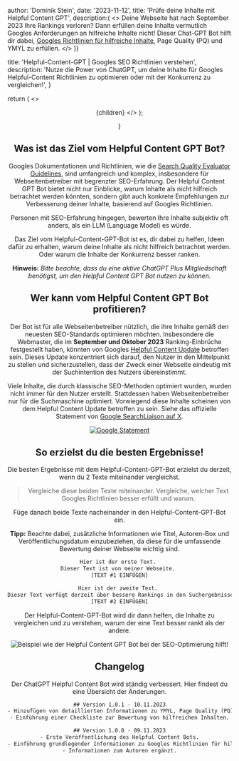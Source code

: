 


  author: 'Dominik Stein',
  date: '2023-11-12',
  title: 'Prüfe deine Inhalte mit Helpful Content GPT',
  description:(
    <>
    Deine Webseite hat nach September 2023 Ihre Rankings verloren? Dann erfüllen deine Inhalte vermutlich Googles Anforderungen an hilfreiche Inhalte nicht! Dieser Chat-GPT Bot hilft dir dabei, <a className="underline font-bold decoration-rosa" href="https://developers.google.com/search/docs/fundamentals/creating-helpful-content?hl=de" title="Helpful Content Dokumentation">Googles Richtlinien für hilfreiche Inhalte</a>, <span className="font-bold">Page Quality (PQ)</span> und <span className="font-bold">YMYL</span> zu erfüllen.
    </>
)}

  title: 'Helpful-Content-GPT | Googles SEO Richtlinien verstehen',
  description: 'Nutze die Power von ChatGPT, um deine Inhalte für Googles Helpful-Content Richtlinien zu optimieren oder mit der Konkurrenz zu vergleichen!',
}

  return (
    <>
    <ToolsOuterLayout>
        <Header page={page}/>
    <ToolsInnerLayout>
        {children}
    </ToolsInnerLayout>
        </ToolsOuterLayout>
    </>
    );
 
}

## Was ist das Ziel vom Helpful Content GPT Bot?

Googles Dokumentationen und Richtlinien, wie die [Search Quality Evaluator Guidelines](https://static.googleusercontent.com/media/guidelines.raterhub.com/de//searchqualityevaluatorguidelines.pdf), sind umfangreich und komplex, insbesondere für Webseitenbetreiber mit begrenzter SEO-Erfahrung. Der Helpful Content GPT Bot bietet nicht nur Einblicke, warum Inhalte als nicht hilfreich betrachtet werden könnten, sondern gibt auch konkrete Empfehlungen zur Verbesserung deiner Inhalte, basierend auf Googles Richtlinien.

Personen mit SEO-Erfahrung hingegen, bewerten Ihre Inhalte subjektiv oft anders, als ein LLM (Language Model) es würde.

Das Ziel vom Helpful-Content-GPT-Bot ist es, dir dabei zu helfen, Ideen dafür zu erhalten, warum deine Inhalte als nicht hilfreich betrachtet werden. Oder warum die Inhalte der Konkurrenz besser ranken.

**Hinweis:** *Bitte beachte, dass du eine aktive ChatGPT Plus Mitgliedschaft benötigst, um den Helpful Content GPT Bot nutzen zu können.*

## Wer kann vom Helpful Content GPT Bot profitieren?

Der Bot ist für alle Webseitenbetreiber nützlich, die ihre Inhalte gemäß den neuesten SEO-Standards optimieren möchten. Insbesondere die Webmaster, die im **September und Oktober 2023** Ranking-Einbrüche festgestellt haben, könnten von Googles [Helpful Content Update](https://developers.google.com/search/updates/helpful-content-update?hl=de) betroffen sein. Dieses Update konzentriert sich darauf, den Nutzer in den Mittelpunkt zu stellen und sicherzustellen, dass der Zweck einer Webseite eindeutig mit der Suchintention des Nutzers übereinstimmt.

Viele Inhalte, die durch klassische SEO-Methoden optimiert wurden, wurden nicht immer für den Nutzer erstellt. Stattdessen haben Webseitenbetreiber nur für die Suchmaschine optimiert. Vorwiegend diese Inhalte scheinen von dem Helpful Content Update betroffen zu sein. Siehe das offizielle Statement von [Google SearchLiaison auf X](https://twitter.com/searchliaison/status/1720491595420856329).

[<Image src={GoogleStatement} alt="Google Statement" />](https://twitter.com/searchliaison/status/1720491595420856329)

## So erzielst du die besten Ergebnisse!

Die besten Ergebnisse mit dem Helpful-Content-GPT-Bot erzielst du derzeit, wenn du 2 Texte miteinander vergleichst.

> Vergleiche diese beiden Texte miteinander. 
> Vergleiche, welcher Text Googles Richtlinien besser erfüllt und warum.

Füge danach beide Texte nacheinander in den Helpful-Content-GPT-Bot ein.

**Tipp:** Beachte dabei, zusätzliche Informationen wie Titel, Autoren-Box und Veröffentlichungsdatum einzubeziehen, da diese für die umfassende Bewertung deiner Webseite wichtig sind.

```txt
Hier ist der erste Text. 
Dieser Text ist von meiner Webseite. 
[TEXT #1 EINFÜGEN]

Hier ist der zweite Text. 
Dieser Text verfügt derzeit über bessere Rankings in den Suchergebnissen.
[TEXT #2 EINFÜGEN]
```

Der Helpful-Content-GPT-Bot wird dir dann helfen, die Inhalte zu vergleichen und zu verstehen, warum der eine Text besser rankt als der andere.

<Image src={ExampleHelpfulContentGPTBot} alt="Beispiel wie der Helpful Content GPT Bot bei der SEO-Optimierung hilft!" />

<div id="changelog">

## Changelog

Der ChatGPT Helpful Content Bot wird ständig verbessert. Hier findest du eine Übersicht der Änderungen.

```txt
## Version 1.0.1 - 10.11.2023
- Hinzufügen von detaillierten Informationen zu YMYL, Page Quality (PQ), Main Content (MC) und Googles Anti-Spam-Richtlinien.
- Einführung einer Checkliste zur Bewertung von hilfreichen Inhalten.

## Version 1.0.0 - 09.11.2023
- Erste Veröffentlichung des Helpful Content Bots.
- Einführung grundlegender Informationen zu Googles Richtlinien für hilfreiche Inhalte.
- Informationen zum Autoren ergänzt.
```
</div>